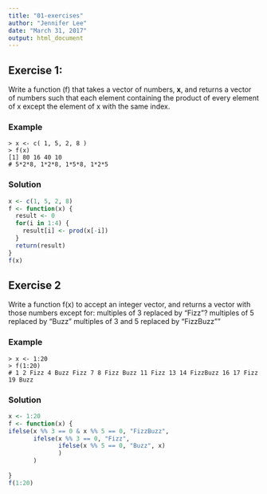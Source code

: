```yaml
---
title: "01-exercises"
author: "Jennifer Lee"
date: "March 31, 2017"
output: html_document
---
```



## Exercise 1:

Write a function (f) that takes a vector of numbers, **x**, and returns a vector of numbers such that each element containing the product of every element of x except the element of x with the same index. 


### Example 

    > x <- c( 1, 5, 2, 8 ) 
    > f(x) 
    [1] 80 16 40 10
    # 5*2*8, 1*2*8, 1*5*8, 1*2*5  

### Solution 

```r
x <- c(1, 5, 2, 8)
f <- function(x) {
  result <- 0
  for(i in 1:4) {
    result[i] <- prod(x[-i])
  }
  return(result)
}
f(x)
```
    


## Exercise 2

Write a function f(x) to accept an integer vector, and returns a vector with those numbers except for: 
   multiples of 3 replaced by "Fizz"? 
   multiples of 5 replaced by "Buzz" 
   multiples of 3 and 5 replaced by "FizzBuzz""
   
### Example

    > x <- 1:20
    > f(1:20) 
    # 1 2 Fizz 4 Buzz Fizz 7 8 Fizz Buzz 11 Fizz 13 14 FizzBuzz 16 17 Fizz 19 Buzz

### Solution

```r
x <- 1:20
f <- function(x) {
ifelse(x %% 3 == 0 & x %% 5 == 0, "FizzBuzz",
       ifelse(x %% 3 == 0, "Fizz", 
              ifelse(x %% 5 == 0, "Buzz", x)
              )
       )
  
}
f(1:20)
```
